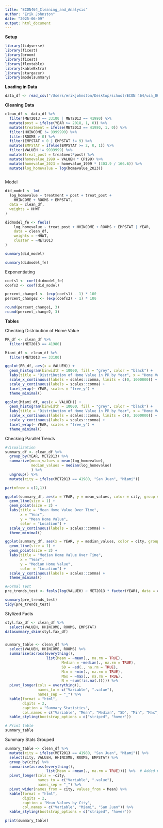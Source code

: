 ```yaml
---
title: "ECON464_Cleaning_and_Analysis"
author: "Erik Johnston"
date: "2025-06-09"
output: html_document
---
```


**Setup**

```r
library(tidyverse)
library(fixest)
library(broom)
library(fixest)
library(flextable)
library(kableExtra)
library(stargazer)
library(modelsummary)
```

**Loading in Data**

```r
data_df <- read_csv("/Users/erikjohnston/Desktop/school/ECON 464/usa_00013.csv.gz")
```

**Cleaning Data**

```r
clean_df <- data_df %>% 
  filter(MET2013 == 33100 | MET2013 == 41980) %>% 
  mutate(post = ifelse(YEAR >= 2018, 1, 0)) %>% 
  mutate(treatment = ifelse(MET2013 == 41980, 1, 0)) %>% 
  filter(HHINCOME != 9999999) %>% 
  filter(ROOMS > 0) %>% 
  filter(EMPSTAT > 0 | EMPSTAT != 9) %>% 
  mutate(EMPSTAT = ifelse(EMPSTAT >= 2, 0, 1)) %>% 
  filter(VALUEH != 9999999) %>% 
  mutate(treat_post = treatment*post) %>% 
  mutate(homevalue_1999 = VALUEH * CPI99) %>% 
  mutate(homevalue_2023 = homevalue_1999 * (303.9 / 166.6)) %>% 
  mutate(log_homevalue = log(homevalue_2023))
  
```

Model

```r
did_model <- lm(
  log_homevalue ~ treatment + post + treat_post + 
    HHINCOME + ROOMS + EMPSTAT,
  data = clean_df,
  weights = HHWT
)

didmodel_fe <- feols(
    log_homevalue ~ treat_post + HHINCOME + ROOMS + EMPSTAT | YEAR,
    data = clean_df,
    weights = ~HHWT,
    cluster = ~MET2013
)

summary(did_model)
```

```r
summary(didmodel_fe)
```
Exponentiating
```r
coefs1 <- coef(didmodel_fe)
coefs2 <- coef(did_model)

percent_change1 <- (exp(coefs1) - 1) * 100
percent_change2 <- (exp(coefs2) - 1) * 100

round(percent_change1, 3)
round(percent_change2, 3)
```


**Tables**

Checking Distribution of Home Value

```r
PR_df <- clean_df %>% 
  filter(MET2013 == 41980)

Miami_df <- clean_df %>% 
  filter(MET2013 == 33100)

ggplot(PR_df, aes(x = VALUEH)) +
  geom_histogram(binwidth = 10000, fill = "grey", color = "black") +
  labs(title = "Distribution of Home Value in PR by Year", x = "Home Value", y = "Count") + 
  scale_x_continuous(labels = scales::comma, limits = c(0, 1000000)) +
  scale_y_continuous(labels = scales::comma) +
  facet_wrap(~ YEAR, scales = "free_y") +
  theme_minimal()

ggplot(Miami_df, aes(x = VALUEH)) +
  geom_histogram(binwidth = 10000, fill = "grey", color = "black") +
  labs(title = "Distribution of Home Value in PR by Year", x = "Home Value", y = "Count") + 
  scale_x_continuous(labels = scales::comma, limits = c(0, 1000000)) +
  scale_y_continuous(labels = scales::comma) +
  facet_wrap(~ YEAR, scales = "free_y") +
  theme_minimal()
```

Checking Parallel Trends

```r
#Visualization
summary_df <- clean_df %>% 
  group_by(YEAR, MET2013) %>% 
  summarize(mean_values = mean(log_homevalue),
            median_values = median(log_homevalue)
            ) %>% 
  ungroup() %>% 
  mutate(city = ifelse(MET2013 == 41980, "San Juan", "Miami"))

par(mfrow = c(2,1))

ggplot(summary_df, aes(x = YEAR, y = mean_values, color = city, group = city)) +
  geom_line(size = 1) +  
  geom_point(size = 2) +
  labs(title = "Mean Home Value Over Time",
       x = "Year",
       y = "Mean Home Value",
       color = "Location") +
  scale_y_continuous(labels = scales::comma) +
  theme_minimal()

ggplot(summary_df, aes(x = YEAR, y = median_values, color = city, group = city)) +
  geom_line(size = 1) +  
  geom_point(size = 2) +
  labs(title = "Median Home Value Over Time",
       x = "Year",
       y = "Median Home Value",
       color = "Location") +
  scale_y_continuous(labels = scales::comma) +
  theme_minimal()

#Formal Test
pre_trends_test <- feols(log(VALUEH) ~ MET2013 * factor(YEAR), data = clean_df)

summary(pre_trends_test)
tidy(pre_trends_test)
```

Stylized Facts

```r
styl.fax_df <- clean_df %>% 
  select(VALUEH, HHINCOME, ROOMS, EMPSTAT)
datasummary_skim(styl.fax_df)


summary_table <- clean_df %>%
  select(VALUEH, HHINCOME, ROOMS) %>%
  summarise(across(everything(), 
                   list(Mean = ~mean(., na.rm = TRUE),
                          Median = ~median(., na.rm = TRUE),
                          SD = ~sd(., na.rm = TRUE),
                          Min = ~min(., na.rm = TRUE),
                          Max = ~max(., na.rm = TRUE),
                          N = ~sum(!is.na(.))))) %>%
  pivot_longer(cols = everything(),
               names_to = c("Variable", ".value"),
               names_sep = "_") %>%
  kable(format = "html",
        digits = 2,
        caption = "Summary Statistics",
        col.names = c("Variable", "Mean", "Median", "SD", "Min", "Max", "N")) %>%
  kable_styling(bootstrap_options = c("striped", "hover"))

# Print table
summary_table
```

Summary Stats Grouped

```r
summary_table <- clean_df %>%
  mutate(city = ifelse(MET2013 == 41980, "San Juan", "Miami")) %>% 
  select(city, VALUEH, HHINCOME, ROOMS, EMPSTAT) %>%
  group_by(city) %>%  
  summarise(across(everything(), 
                   list(Mean = ~mean(., na.rm = TRUE)))) %>%  # Added missing )
  pivot_longer(cols = -city,
               names_to = c("Variable", ".value"),
               names_sep = "_") %>%
  pivot_wider(names_from = city, values_from = Mean) %>%
  kable(format = "html",
        digits = 2,
        caption = "Mean Values by City",
        col.names = c("Variable", "Miami", "San Juan")) %>%  
  kable_styling(bootstrap_options = c("striped", "hover"))

print(summary_table)
```

